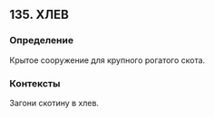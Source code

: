 ## 135. ХЛЕВ
### Определение
Крытое сооружение для крупного рогатого скота.

### Контексты
Загони скотину в хлев.

